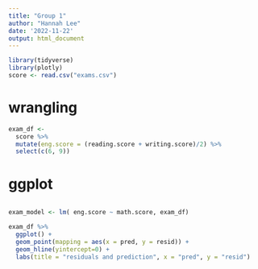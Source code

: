 ```yaml
---
title: "Group 1"
author: "Hannah Lee"
date: '2022-11-22'
output: html_document
---
```


```r
library(tidyverse)
library(plotly)
score <- read.csv("exams.csv")
```
# wrangling

```r
exam_df <-
  score %>%
  mutate(eng.score = (reading.score + writing.score)/2) %>%
  select(c(6, 9))
```

# ggplot

```r

```


```r
exam_model <- lm( eng.score ~ math.score, exam_df)
```

```r
exam_df %>%
  ggplot() +
  geom_point(mapping = aes(x = pred, y = resid)) +
  geom_hline(yintercept=0) +
  labs(title = "residuals and prediction", x = "pred", y = "resid")
```

